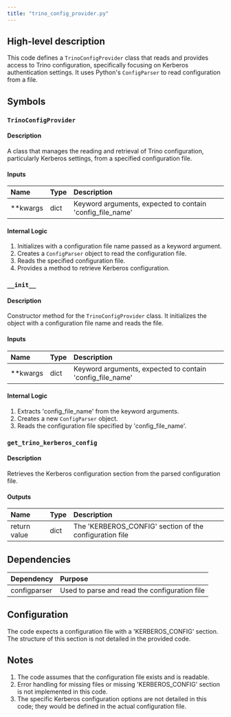 ```yaml
---
title: "trino_config_provider.py"
---
```


## High-level description
This code defines a `TrinoConfigProvider` class that reads and provides access to Trino configuration, specifically focusing on Kerberos authentication settings. It uses Python's `ConfigParser` to read configuration from a file.

## Symbols

### `TrinoConfigProvider`
#### Description
A class that manages the reading and retrieval of Trino configuration, particularly Kerberos settings, from a specified configuration file.

#### Inputs
| Name | Type | Description |
|:-----|:-----|:------------|
| **kwargs | dict | Keyword arguments, expected to contain 'config_file_name' |

#### Internal Logic
1. Initializes with a configuration file name passed as a keyword argument.
2. Creates a `ConfigParser` object to read the configuration file.
3. Reads the specified configuration file.
4. Provides a method to retrieve Kerberos configuration.

### `__init__`
#### Description
Constructor method for the `TrinoConfigProvider` class. It initializes the object with a configuration file name and reads the file.

#### Inputs
| Name | Type | Description |
|:-----|:-----|:------------|
| **kwargs | dict | Keyword arguments, expected to contain 'config_file_name' |

#### Internal Logic
1. Extracts 'config_file_name' from the keyword arguments.
2. Creates a new `ConfigParser` object.
3. Reads the configuration file specified by 'config_file_name'.

### `get_trino_kerberos_config`
#### Description
Retrieves the Kerberos configuration section from the parsed configuration file.

#### Outputs
| Name | Type | Description |
|:-----|:-----|:------------|
| return value | dict | The 'KERBEROS_CONFIG' section of the configuration file |

## Dependencies
| Dependency | Purpose |
|:-----------|:--------|
| configparser | Used to parse and read the configuration file |

## Configuration
The code expects a configuration file with a 'KERBEROS_CONFIG' section. The structure of this section is not detailed in the provided code.

## Notes
1. The code assumes that the configuration file exists and is readable.
2. Error handling for missing files or missing 'KERBEROS_CONFIG' section is not implemented in this code.
3. The specific Kerberos configuration options are not detailed in this code; they would be defined in the actual configuration file.